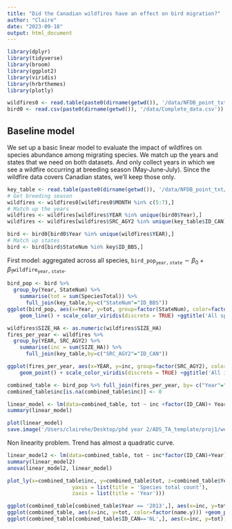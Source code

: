 ```yaml
---
title: "Did the Canadian wildfires have an effect on bird migration?"
author: "Claire"
date: "2023-09-18"
output: html_document
---
```


```r
library(dplyr)
library(tidyverse)
library(broom)
library(ggplot2)
library(viridis)
library(hrbrthemes)
library(plotly)
```



```r
wildfires0 <- read.table(paste0(dirname(getwd()), '/data/NFDB_point_txt/NFDB_point_20220901.txt'), sep=",",fill=TRUE,quote = "", header=TRUE)
bird0 <- read.csv(paste0(dirname(getwd()), '/data/Complete_data.csv'))
```


## Baseline model

We set up a basic linear model to evaluate the impact of wildfires on species abundance among migrating species. 
We match up the years and states that we need on both datasets. And only collect years in which we see a wildfire occurring at breeding season (May-June-July). Since the wildfire data covers Canadian states, we'll keep those only. 
```r
key_table <- read.table(paste0(dirname(getwd()), '/data/NFDB_point_txt/id_key.txt'), header=TRUE, sep = ',')
# Get breeding season
wildfires <- wildfires0[wildfires0$MONTH %in% c(5:7),]
# Match up the years
wildfires <- wildfires[wildfires$YEAR %in% unique(bird0$Year),]
wildfires <- wildfires[wildfires$SRC_AGY2 %in% unique(key_table$ID_CAN),]

bird <- bird0[bird0$Year %in% unique(wildfires$YEAR),]
# Match up states 
bird <- bird[bird$StateNum %in% key$ID_BBS,]
```


First model: aggregated across all species, $\mathtt{bird\_pop}_{\mathtt{year, state}} \sim \beta_0 + \beta_1 \mathtt{wildfire}_{\mathtt{year, state}}$. 



```r
bird_pop <- bird %>%
  group_by(Year, StateNum) %>%
    summarise(tot = sum(SpeciesTotal)) %>%
      full_join(key_table,by=c("StateNum"="ID_BBS"))
ggplot(bird_pop, aes(x=Year, y=tot, group=factor(StateNum), color=factor(name))) +
    geom_line() + scale_color_viridis(discrete = TRUE) +ggtitle('All species across Canadian states from 1966 to 2021')+theme_ipsum() + xlab("Year") +ylab("Species count (total)")
```


```r
wildfires$SIZE_HA <- as.numeric(wildfires$SIZE_HA)
fires_per_year <- wildfires %>% 
  group_by(YEAR, SRC_AGY2) %>% 
    summarise(inc = sum(SIZE_HA)) %>%
      full_join(key_table,by=c("SRC_AGY2"="ID_CAN"))

ggplot(fires_per_year, aes(x=YEAR, y=inc, group=factor(SRC_AGY2), color=factor(name))) +
    geom_point() + scale_color_viridis(discrete = TRUE) +ggtitle('All incidence of fires across Canadian states from 1966 to 2021')+xlab('Year')+ylab('Fire incidence')+theme_ipsum()
```
```r
combined_table <- bird_pop %>% full_join(fires_per_year, by= c("Year"="YEAR", "ID_CAN"="SRC_AGY2"))
combined_table$inc[is.na(combined_table$inc)] <- 0
```


```r
linear_model <- lm(data=combined_table, tot ~ inc +factor(ID_CAN)+ Year)
summary(linear_model)
```
```r
plot(linear_model)
save.image('/Users/clairehe/Desktop/phd year 2/ADS_TA_template/proj1/week3/img.png') 
```
Non linearity problem. Trend has almost a quadratic curve. 

```r
linear_model2 <- lm(data=combined_table, tot ~ inc*factor(ID_CAN)+Year)
summary(linear_model2)
anova(linear_model2, linear_model)
```


```r
plot_ly(x=combined_table$inc, y=combined_table$tot, z=combined_table$Year, type="scatter3d", mode="markers", color=combined_table$name.y) %>%  layout(scene = list(xaxis = list(title = 'fire incidence'),
                     yaxis = list(title = 'Species total count'),
                     zaxis = list(title = 'Year')))
```

```r
ggplot(combined_table[combined_table$Year == '2013',], aes(x=inc, y=tot, color=factor(name.y))) +geom_point()+xlab('Fire incidence')+ylab('Total species count for year 2013')+theme_ipsum()
ggplot(combined_table, aes(x=inc, y=tot, color=factor(name.y))) +geom_point()+xlab('Fire incidence')+ylab('Total species count')+theme_ipsum()
ggplot(combined_table[combined_table$ID_CAN=='NL',], aes(x=inc, y=tot)) +geom_point()+xlab('Fire incidence')+ylab('Total species count in Newfoundland and Labrador')+theme_ipsum() 
```
